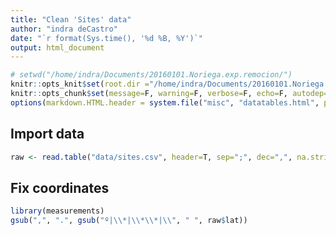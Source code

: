 ```yaml
---
title: "Clean 'Sites' data"
author: "indra deCastro"
date: "`r format(Sys.time(), '%d %B, %Y')`"
output: html_document
---
```


<style type="text/css">
.table {

    width: 40%;

}
</style>

```r
# setwd("/home/indra/Documents/20160101.Noriega.exp.remocion/")
knitr::opts_knit$set(root.dir ="/home/indra/Documents/20160101.Noriega.exp.remocion/", message=F, warning=F, verbose=F, comment=F)
knitr::opts_chunk$set(message=F, warning=F, verbose=F, echo=F, autodep=T, cache=T, fig.width=10)
options(markdown.HTML.header = system.file("misc", "datatables.html", package = "knitr"))
```

## Import data
```r
raw <- read.table("data/sites.csv", header=T, sep=";", dec=",", na.strings="?")
```

## Fix coordinates
```r
library(measurements)
gsub(",", ".", gsub("º|\\*|\\*\\*|\\", " ", raw$lat))
```

